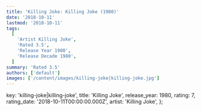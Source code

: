 ```yaml
---
title: 'Killing Joke: Killing Joke (1980)'
date: '2018-10-11'
lastmod: '2018-10-11'
tags:
  [
    'Artist Killing Joke',
    'Rated 3.5',
    'Release Year 1980',
    'Release Decade 1980',
  ]
summary: 'Rated 3.5'
authors: ['default']
images: ['/content/images/killing-joke|killing-joke.jpg']
---
```


  key: 'killing-joke|killing-joke',
  title: 'Killing Joke',
  release_year: 1980,
  rating: 7,
  rating_date: '2018-10-11T00:00:00.000Z',
  artist: 'Killing Joke',
};

<MusicRating data={data} />
